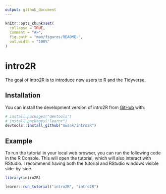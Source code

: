 ```yaml
---
output: github_document
---
```


<!-- README.md is generated from README.Rmd. Please edit that file -->

```r
knitr::opts_chunk$set(
  collapse = TRUE,
  comment = "#>",
  fig.path = "man/figures/README-",
  out.width = "100%"
)
```

# intro2R

<!-- badges: start -->
<!-- badges: end -->

The goal of intro2R is to introduce new users to R and the Tidyverse.

## Installation

You can install the development version of intro2R from [GitHub](https://github.com/) with:

``` r
# install.packages("devtools")
# install.packages("learnr")
devtools::install_github("mwaak/intro2R")
```

## Example

To run the tutorial in your local web browser, you can run the following code in the R Console. This will open the tutorial, which will also interact with RStudio. I recommend having both the tutorial and RStudio windows visible side-by-side.

```r
library(intro2R)

learnr::run_tutorial("intro2R", "intro2R")
```
